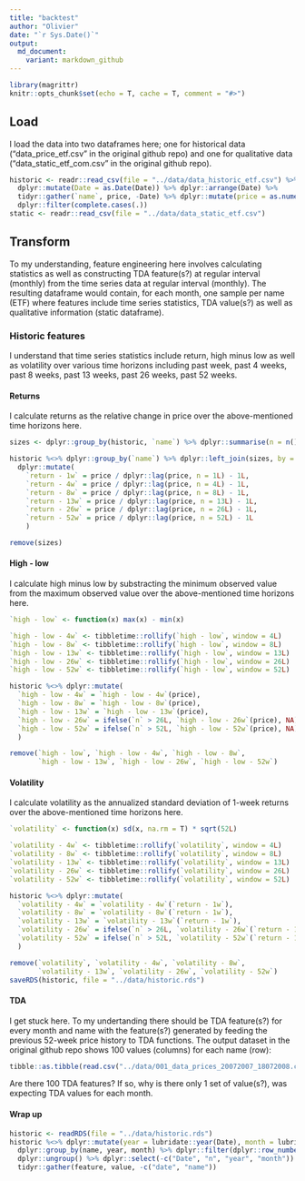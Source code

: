 ```yaml
---
title: "backtest"
author: "Olivier"
date: "`r Sys.Date()`"
output:
  md_document:
    variant: markdown_github
---
```


```r
library(magrittr)
knitr::opts_chunk$set(echo = T, cache = T, comment = "#>")
```


## Load


I load the data into two dataframes here; one for historical data ("data_price_etf.csv" in the original github repo) and one for qualitative data ("data_static_etf_com.csv" in the original github repo).

```r
historic <- readr::read_csv(file = "../data/data_historic_etf.csv") %>%
  dplyr::mutate(Date = as.Date(Date)) %>% dplyr::arrange(Date) %>%
  tidyr::gather(`name`, price, -Date) %>% dplyr::mutate(price = as.numeric(price)) %>% 
  dplyr::filter(complete.cases(.))
static <- readr::read_csv(file = "../data/data_static_etf.csv")
```

## Transform

To my understanding, feature engineering here involves calculating statistics as well as constructing TDA feature(s?) at regular interval (monthly) from the time series data at regular interval (monthly). The resulting dataframe would contain, for each month, one sample per name (ETF) where features include time series statistics, TDA value(s?) as well as qualitative information (static dataframe).

### Historic features

I understand that time series statistics include return, high minus low as well as volatility over various time horizons including past week, past 4 weeks, past 8 weeks, past 13 weeks, past 26 weeks, past 52 weeks.

#### Returns

I calculate returns as the relative change in price over the above-mentioned time horizons here.
```r
sizes <- dplyr::group_by(historic, `name`) %>% dplyr::summarise(n = n())

historic %<>% dplyr::group_by(`name`) %>% dplyr::left_join(sizes, by = "name") %>%
  dplyr::mutate(
    `return - 1w` = price / dplyr::lag(price, n = 1L) - 1L,
    `return - 4w` = price / dplyr::lag(price, n = 4L) - 1L,
    `return - 8w` = price / dplyr::lag(price, n = 8L) - 1L,
    `return - 13w` = price / dplyr::lag(price, n = 13L) - 1L,
    `return - 26w` = price / dplyr::lag(price, n = 26L) - 1L,
    `return - 52w` = price / dplyr::lag(price, n = 52L) - 1L
    )

remove(sizes)
```

#### High - low

I calculate high minus low by substracting the minimum observed value from the maximum observed value over the above-mentioned time horizons here.
```r
`high - low` <- function(x) max(x) - min(x)

`high - low - 4w` <- tibbletime::rollify(`high - low`, window = 4L)
`high - low - 8w` <- tibbletime::rollify(`high - low`, window = 8L)
`high - low - 13w` <- tibbletime::rollify(`high - low`, window = 13L)
`high - low - 26w` <- tibbletime::rollify(`high - low`, window = 26L)
`high - low - 52w` <- tibbletime::rollify(`high - low`, window = 52L)

historic %<>% dplyr::mutate(
  `high - low - 4w` = `high - low - 4w`(price),
  `high - low - 8w` = `high - low - 8w`(price),
  `high - low - 13w` = `high - low - 13w`(price),
  `high - low - 26w` = ifelse(`n` > 26L, `high - low - 26w`(price), NA),
  `high - low - 52w` = ifelse(`n` > 52L, `high - low - 52w`(price), NA)
  )

remove(`high - low`, `high - low - 4w`, `high - low - 8w`, 
       `high - low - 13w`, `high - low - 26w`, `high - low - 52w`)
```

#### Volatility

I calculate volatility as the annualized standard deviation of 1-week returns over the above-mentioned time horizons here.
```r
`volatility` <- function(x) sd(x, na.rm = T) * sqrt(52L)

`volatility - 4w` <- tibbletime::rollify(`volatility`, window = 4L)
`volatility - 8w` <- tibbletime::rollify(`volatility`, window = 8L)
`volatility - 13w` <- tibbletime::rollify(`volatility`, window = 13L)
`volatility - 26w` <- tibbletime::rollify(`volatility`, window = 26L)
`volatility - 52w` <- tibbletime::rollify(`volatility`, window = 52L)

historic %<>% dplyr::mutate(
  `volatility - 4w` = `volatility - 4w`(`return - 1w`),
  `volatility - 8w` = `volatility - 8w`(`return - 1w`),
  `volatility - 13w` = `volatility - 13w`(`return - 1w`),
  `volatility - 26w` = ifelse(`n` > 26L, `volatility - 26w`(`return - 1w`), NA),
  `volatility - 52w` = ifelse(`n` > 52L, `volatility - 52w`(`return - 1w`), NA)
  )

remove(`volatility`, `volatility - 4w`, `volatility - 8w`, 
       `volatility - 13w`, `volatility - 26w`, `volatility - 52w`)
saveRDS(historic, file = "../data/historic.rds")
```

#### TDA
I get stuck here. To my undertanding there should be TDA feature(s?) for every month and name with the feature(s?) generated by feeding the previous 52-week price history to TDA functions. The output dataset in the original github repo shows 100 values (columns) for each name (row):
```r
tibble::as.tibble(read.csv("../data/001_data_prices_20072007_18072008.csv"))
```
Are there 100 TDA features? If so, why is there only 1 set of value(s?), was expecting TDA values for each month.

#### Wrap up
```r
historic <- readRDS(file = "../data/historic.rds")
historic %<>% dplyr::mutate(year = lubridate::year(Date), month = lubridate::month(Date), date = Date) %>%
  dplyr::group_by(name, year, month) %>% dplyr::filter(dplyr::row_number() == n()) %>% 
  dplyr::ungroup() %>% dplyr::select(-c("Date", "n", "year", "month")) %>% 
  tidyr::gather(feature, value, -c("date", "name"))
```


